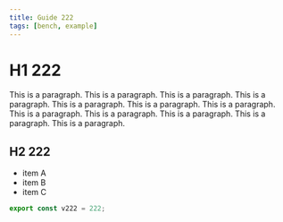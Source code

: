 ```yaml
---
title: Guide 222
tags: [bench, example]
---
```


# H1 222

This is a paragraph. This is a paragraph. This is a paragraph. This is a paragraph. This is a paragraph. This is a paragraph. This is a paragraph. This is a paragraph. This is a paragraph. This is a paragraph. This is a paragraph. This is a paragraph. 

## H2 222

- item A
- item B
- item C

```ts
export const v222 = 222;
```